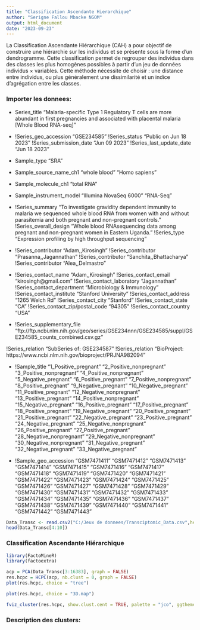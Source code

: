 ---
title: "Classification Ascendante Hierarchique"
author: "Serigne Fallou Mbacke NGOM"
output: html_document
date: "2023-09-23"
---

La Classification Ascendante Hiérarchique (CAH) a pour objectif de construire une hiérarchie sur les individus et se présente sous la forme d’un dendrogramme. Cette classification permet de regrouper des individus dans des classes les plus homogènes possibles à partir d’un jeu de données individus × variables. Cette méthode nécessite de choisir : une distance entre individus, ou plus généralement une dissimilarité et un indice d’agrégation entre les classes.

### Importer les donnees:
- Series_title	"Malaria-specific Type 1 Regulatory T cells are more abundant in first pregnancies and associated with placental malaria [Whole Blood RNA-seq]"

- !Series_geo_accession	"GSE234585"
!Series_status	"Public on Jun 18 2023"
!Series_submission_date	"Jun 09 2023"
!Series_last_update_date	"Jun 18 2023"

- Sample_type	"SRA"	

- Sample_source_name_ch1	"whole blood"  "Homo sapiens"

- Sample_molecule_ch1	"total RNA"

- Sample_instrument_model	"Illumina NovaSeq 6000" "RNA-Seq"

- !Series_summary	"To investigate gravidity dependent immunity to malaria we sequenced whole blood RNA from women with and without parasitemia and both pregnant and non-pregnant controls."
!Series_overall_design	"Whole blood RNAsequencing data among pregnant and non-pregnant women in Eastern Uganda."
!Series_type	"Expression profiling by high throughput sequencing"

- !Series_contributor	"Adam,,Kirosingh"
!Series_contributor	"Prasanna,,Jagannathan"
!Series_contributor	"Sanchita,,Bhattacharya"
!Series_contributor	"Alea,,Delmastro"

- !Series_contact_name	"Adam,,Kirosingh"
!Series_contact_email	"kirosingh@gmail.com"
!Series_contact_laboratory	"Jagannathan"
!Series_contact_department	"Microbiology & Immunology"
!Series_contact_institute	"Stanford University"
!Series_contact_address	"1265 Welch Rd"
!Series_contact_city	"Stanford"
!Series_contact_state	"CA"
!Series_contact_zip/postal_code	"94305"
!Series_contact_country	"USA"

- !Series_supplementary_file	"ftp://ftp.ncbi.nlm.nih.gov/geo/series/GSE234nnn/GSE234585/suppl/GSE234585_counts_combined.csv.gz"

!Series_relation	"SubSeries of: GSE234587"
!Series_relation	"BioProject: https://www.ncbi.nlm.nih.gov/bioproject/PRJNA982094"

- !Sample_title	"1_Positive_pregnant"	"2_Positive_nonpregnant"	"3_Positive_nonpregnant"	"4_Positive_nonpregnant"	"5_Negative_pregnant"	"6_Positive_pregnant"	"7_Positive_nonpregnant"	"8_Positive_pregnant"	"9_Negative_pregnant"	"10_Negative_pregnant"	"11_Positive_pregnant"	"12_Negative_nonpregnant"	"13_Positive_pregnant"	"14_Positive_nonpregnant"	"15_Negative_pregnant"	"16_Positive_pregnant"	"17_Positive_pregnant"	"18_Positive_pregnant"	"19_Negative_pregnant"	"20_Positive_pregnant"	"21_Positive_pregnant"	"22_Negative_pregnant"	"23_Positive_pregnant"	"24_Negative_pregnant"	"25_Negative_nonpregnant"	"26_Positive_pregnant"	"27_Positive_pregnant"	"28_Negative_nonpregnant"	"29_Negative_nonpregnant"	"30_Negative_nonpregnant"	"31_Negative_pregnant"	"32_Negative_pregnant"	"33_Negative_pregnant"

- !Sample_geo_accession	"GSM7471411"	"GSM7471412"	"GSM7471413"	"GSM7471414"	"GSM7471415"	"GSM7471416"	"GSM7471417"	"GSM7471418"	"GSM7471419"	"GSM7471420"	"GSM7471421"	"GSM7471422"	"GSM7471423"	"GSM7471424"	"GSM7471425"	"GSM7471426"	"GSM7471427"	"GSM7471428"	"GSM7471429"	"GSM7471430"	"GSM7471431"	"GSM7471432"	"GSM7471433"	"GSM7471434"	"GSM7471435"	"GSM7471436"	"GSM7471437"	"GSM7471438"	"GSM7471439"	"GSM7471440"	"GSM7471441"	"GSM7471442"	"GSM7471443"
```{r}
Data_Transc <- read.csv2("C:/Jeux de donnees/Transciptomic_Data.csv",header=TRUE,row.names=1,check.names=FALSE)
head(Data_Transc[4:10])

```

### Classification Ascendante Hiérarchique
```{r, include=FALSE}
library(FactoMineR)
library(factoextra)
```

```{r}
acp = PCA(Data_Transc[3:16383], graph = FALSE)
res.hcpc = HCPC(acp, nb.clust = 0, graph = FALSE)
plot(res.hcpc, choice = "tree")

```

```{r}
plot(res.hcpc, choice = "3D.map")
```
```{r}
fviz_cluster(res.hcpc, show.clust.cent = TRUE, palette = "jco", ggtheme = theme_minimal(), main="Factor map")

```

### Description des clusters:


